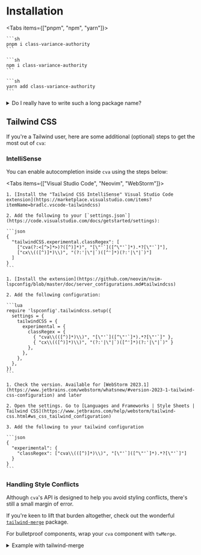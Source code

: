 
# Installation

<Tabs items={["pnpm", "npm", "yarn"]}>
  <Tab>

    ```sh
    pnpm i class-variance-authority
    ```

  </Tab>
  <Tab>

    ```sh
    npm i class-variance-authority
    ```

  </Tab>
  <Tab>
  
    ```sh
    yarn add class-variance-authority
    ```
  
  </Tab>
</Tabs>

<details>

<summary>Do I really have to write such a long package name?</summary>

Unfortunately, for a little bit longer, yes. Originally, the plan was to publish the package as `cva`, but this name [was taken and marked as a "placeholder"](https://www.npmjs.com/package/cva).

On 2022/02/16, GitHub transferred NPM ownership of `cva` to [Joe Bell](https://joebell.co.uk/twitter). This shorter name will be used from v1 onwards.

In the meantime, you can always alias the package for your convenience…

1. Alias the package with [`npm install`](https://docs.npmjs.com/cli/v6/commands/npm-install)

   ```sh
   npm i cva@npm:class-variance-authority
   ```

2. Then import like so:

   ```ts
   import { cva } from "cva";

   // …
   ```

</details>

## Tailwind CSS

If you're a Tailwind user, here are some additional (optional) steps to get the most out of `cva`:

### IntelliSense

You can enable autocompletion inside `cva` using the steps below:

<Tabs items={["Visual Studio Code", "Neovim", "WebStorm"]}>
  <Tab>

    1. [Install the "Tailwind CSS IntelliSense" Visual Studio Code extension](https://marketplace.visualstudio.com/items?itemName=bradlc.vscode-tailwindcss)

    2. Add the following to your [`settings.json`](https://code.visualstudio.com/docs/getstarted/settings):

    ```json
    {
      "tailwindCSS.experimental.classRegex": [
        ["cva(?:<[^>]*>)?([^)]*)", "[\"'`]([^\"'`]*).*?[\"'`]"],
        ["cx\\(([^)]*)\\)", "(?:'|\"|`)([^']*)(?:'|\"|`)"]
      ]
    }
    ```

  </Tab>
  <Tab>

    1. [Install the extension](https://github.com/neovim/nvim-lspconfig/blob/master/doc/server_configurations.md#tailwindcss)

    2. Add the following configuration:

    ```lua
    require 'lspconfig'.tailwindcss.setup({
      settings = {
        tailwindCSS = {
          experimental = {
            classRegex = {
              { "cva\\(([^)]*)\\)", "[\"'`]([^\"'`]*).*?[\"'`]" },
              { "cx\\(([^)]*)\\)", "(?:'|\"|`)([^']*)(?:'|\"|`)" }
            },
          },
        },
      },
    })
    ```

  </Tab>
  <Tab>

    1. Check the version. Available for [WebStorm 2023.1](https://www.jetbrains.com/webstorm/whatsnew/#version-2023-1-tailwind-css-configuration) and later

    2. Open the settings. Go to [Languages and Frameworks | Style Sheets | Tailwind CSS](https://www.jetbrains.com/help/webstorm/tailwind-css.html#ws_css_tailwind_configuration)

    3. Add the following to your tailwind configuration

    ```json
    {
      "experimental": {
        "classRegex": ["cva\\(([^)]*)\\)", "[\"'`]([^\"'`]*).*?[\"'`]"]
      }
    }
    ```

  </Tab>
</Tabs>

### Handling Style Conflicts

Although `cva`'s API is designed to help you avoid styling conflicts, there's still a small margin of error.

If you're keen to lift that burden altogether, check out the wonderful [`tailwind-merge`](https://github.com/dcastil/tailwind-merge) package.

For bulletproof components, wrap your `cva` component with `twMerge`.

<details>

<summary>Example with tailwind-merge</summary>

```ts
import { cva, type VariantProps } from "class-variance-authority";
import { twMerge } from "tailwind-merge";

const buttonVariants = cva(["your", "base", "classes"], {
  variants: {
    intent: {
      primary: ["your", "primary", "classes"],
    },
  },
  defaultVariants: {
    intent: "primary",
  },
});

export interface ButtonVariants extends VariantProps<typeof buttonVariants> {}

export const button = (variants: ButtonVariants) =>
  twMerge(buttonVariants(variants));
```

</details>

